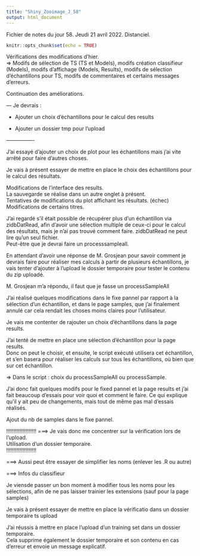 ```yaml
---
title: "Shiny_Zooimage_J_58"
output: html_document
---
```


Fichier de notes du jour 58. Jeudi 21 avril 2022. Distanciel.

```r
knitr::opts_chunk$set(echo = TRUE)
```

Vérifications des modifications d'hier. \
=> Modifs de sélection de TS (TS et Models), modifs création classifieur (Models), modifs d'affichage (Models, Results), modifs de sélection d'échantillons pour TS, modifs de commentaires et certains messages d'erreurs. \

Continuation des améliorations. \

--- Je devrais : \

 - Ajouter un choix d'échantillons pour le calcul des results
 
 - Ajouter un dossier tmp pour l'upload

---------------- \

J'ai essayé d'ajouter un choix de plot pour les échantillons mais j'ai vite arrêté pour faire d'autres choses. \

Je vais à présent essayer de mettre en place le choix des échantillons pour le calcul des résultats. \

Modifications de l'interface des results. \
La sauvegarde se réalise dans un autre onglet à présent. \
Tentatives de modifications du plot affichant les résultats. (échec) \
Modifications de certains titres. \

J'ai regardé s'il était possible de récupérer plus d'un échantillon via zidbDatRead, afin d'avoir une sélection multiple de ceux-ci pour le calcul des résultats, mais je n'ai pas trouvé comment faire. zidbDatRead ne peut lire qu'un seul fichier. \
Peut-être que je devrai faire un processsampleall. \

En attendant d'avoir une réponse de M. Grosjean pour savoir comment je devrais faire pour réaliser mes calculs à partir de plusieurs échantillons, je vais tenter d'ajouter à l'upload le dossier temporaire pour tester le contenu du zip uploadé. \

M. Grosjean m'a répondu, il faut que je fasse un processSampleAll \

J'ai réalisé quelques modifications dans le fixe pannel par rapport à la sélection d'un échantillon, et dans le page samples, que j'ai finalement annulé car cela rendait les choses moins claires pour l'utilisateur. \

Je vais me contenter de rajouter un choix d'échantillons dans la page results. \

J'ai tenté de mettre en place une sélection d'échantillon pour la page results. \
Donc on peut le choisir, et ensuite, le script exécuté utilisera cet échantillon, et s'en basera pour réaliser les calculs sur tous les échantillons, où bien que sur cet échantillon. \

=> Dans le script : choix du processSampleAll ou processSample. \

J'ai donc fait quelques modifs pour le fixed pannel et la page results et j'ai fait beaucoup d'essais pour voir quoi et comment le faire. Ce qui explique qu'il y ait peu de changements, mais tout de même pas mal d'essais réalisés. \

Ajout du nb de samples dans le fixe pannel. \

!!!!!!!!!!!!!!!!!!!!
===> Je vais donc me concentrer sur la vérification lors de l'upload. \
Utilisation d'un dossier temporaire. \
!!!!!!!!!!!!!!!!!!!!

===> Aussi peut être essayer de simplifier les noms (enlever les .R ou autre) \

===> Infos du classifieur \

Je viensde passer un bon moment à modifier tous les noms pour les sélections, afin de ne pas laisser trainier les extensions (sauf pour la page samples) \

Je vais à présent essayer de mettre en place la vérificatio dans un dossier temporaire ts upload \

J'ai réussis à mettre en place l'upload d'un training set dans un dossier temporaire. \
Cela supprime également le dossier temporaire et son contenu en cas d'erreur et envoie un message explicatif. \
